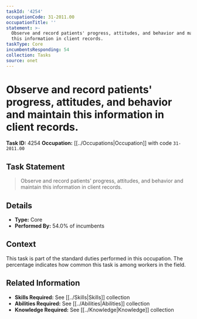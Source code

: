 ```yaml
---
taskId: '4254'
occupationCode: 31-2011.00
occupationTitle: ''
statement: >-
  Observe and record patients' progress, attitudes, and behavior and maintain
  this information in client records.
taskType: Core
incumbentsResponding: 54
collection: Tasks
source: onet
---
```

# Observe and record patients' progress, attitudes, and behavior and maintain this information in client records.

**Task ID:** 4254
**Occupation:** [[../Occupations|Occupation]] with code `31-2011.00`

## Task Statement

> Observe and record patients' progress, attitudes, and behavior and maintain this information in client records.

## Details

- **Type:** Core
- **Performed By:** 54.0% of incumbents

## Context

This task is part of the standard duties performed in this occupation. The percentage indicates how common this task is among workers in the field.

## Related Information

- **Skills Required:** See [[../Skills|Skills]] collection
- **Abilities Required:** See [[../Abilities|Abilities]] collection
- **Knowledge Required:** See [[../Knowledge|Knowledge]] collection
